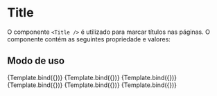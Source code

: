 

<Meta title="Components/Title" component={Title} tab />


# Title

O componente `<Title />` é utilizado para marcar títulos nas páginas. O componente contém as seguintes propriedade e valores:

<ArgsTable of={Title} />

## Modo de uso

<Canvas>
  <Story
    args={{
      children: 'Title XL',
      as: 'h1',
      color: 'darkHigh'
    }}
    name="Title XL"
  >
    {Template.bind({})}
  </Story>
</Canvas>

<Canvas>
  <Story
    args={{
      children: 'Title L',
      as: 'h2',
      color: 'darkHigh'
    }}
    name="Title L"
  >
    {Template.bind({})}
  </Story>
</Canvas>

<Canvas>
  <Story
    args={{
      children: 'Title M',
      as: 'h3',
      color: 'darkHigh'
    }}
    name="Title M"
  >
    {Template.bind({})}
  </Story>
</Canvas>

<Canvas>
  <Story
    args={{
      children: 'Title S',
      as: 'h4',
      color: 'darkHigh'
    }}
    name="Title S"
  >
    {Template.bind({})}
  </Story>
</Canvas>

<Canvas>
  <Story
    args={{
      children: 'Title XS',
      as: 'h5',
      color: 'darkHigh'
    }}
    name="Title XS"
  >
    {Template.bind({})}
  </Story>
</Canvas>

<Canvas>
  <Story
    args={{
      children: 'Title XXS',
      as: 'h6',
      color: 'darkHigh'
    }}
    name="Title XXS"
  >
    {Template.bind({})}
  </Story>
</Canvas>
